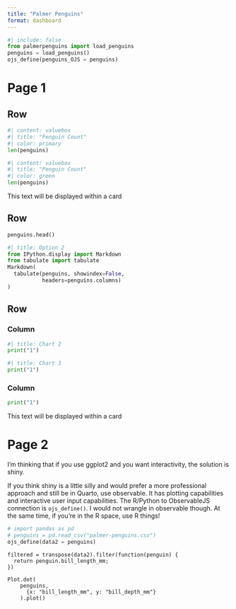 ---
title: "Palmer Penguins"
format: dashboard
---


```{python}
#| include: false
from palmerpenguins import load_penguins
penguins = load_penguins()
ojs_define(penguins_OJS = penguins)
```



# Page 1

## Row


```{python}
#| content: valuebox
#| title: "Penguin Count"
#| color: primary
len(penguins)
```

```{python}
#| content: valuebox
#| title: "Penguin Count"
#| color: green
len(penguins)
```

::: {.card title="My Title"}
This text will be displayed within a card
:::



## Row {height=70%}

```{python}
penguins.head()
```

```{python}
#| title: Option 2
from IPython.display import Markdown
from tabulate import tabulate
Markdown( 
  tabulate(penguins, showindex=False, 
           headers=penguins.columns)
)
```

## Row {height=30%}

### Column {.tabset}

```{python}
#| title: Chart 2
print("1")
```

```{python}
#| title: Chart 3
print("1")
```

### Column

```{python}
print("1")
```

::: {.card title="My Title"}
This text will be displayed within a card
:::

# Page 2


I'm thinking that if you use ggplot2 and you want interactivity, the solution is shiny. 

If you think shiny is a little silly and would prefer a more professional approach and still be in Quarto, use observable. It has plotting capabilities and interactive user input capabilities. The R/Python to ObservableJS connection is `ojs_define()`. I would not wrangle in observable though. 
At the same time, if you're in the R space, use R things!


```{python}
# import pandas as pd
# penguins = pd.read_csv("palmer-penguins.csv")
ojs_define(data2 = penguins)
```


```{ojs}
filtered = transpose(data2).filter(function(penguin) {
  return penguin.bill_length_mm;
})
```


```{ojs}
Plot.dot(
    penguins, 
      {x: "bill_length_mm", y: "bill_depth_mm"}
    ).plot()
```